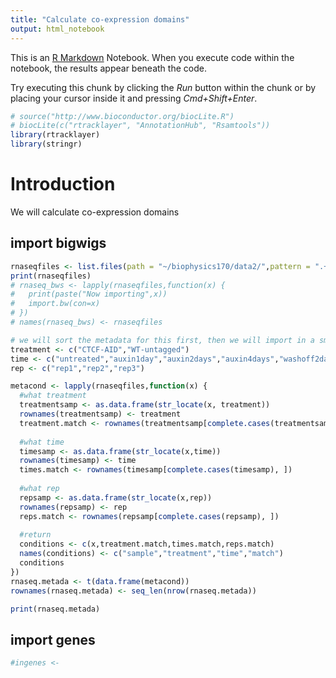 ```yaml
---
title: "Calculate co-expression domains"
output: html_notebook
---
```


This is an [R Markdown](http://rmarkdown.rstudio.com) Notebook. When you execute code within the notebook, the results appear beneath the code. 

Try executing this chunk by clicking the *Run* button within the chunk or by placing your cursor inside it and pressing *Cmd+Shift+Enter*. 

```r
# source("http://www.bioconductor.org/biocLite.R")
# biocLite(c("rtracklayer", "AnnotationHub", "Rsamtools"))
library(rtracklayer)
library(stringr)
```

# Introduction

We will calculate co-expression domains


## import bigwigs

```r
rnaseqfiles <- list.files(path = "~/biophysics170/data2/",pattern = ".+RNA-seq.+.bw$",full.names = TRUE)
print(rnaseqfiles)
# rnaseq_bws <- lapply(rnaseqfiles,function(x) {
#   print(paste("Now importing",x))
#   import.bw(con=x)
# })
# names(rnaseq_bws) <- rnaseqfiles

# we will sort the metadata for this first, then we will import in a smaller scale
treatment <- c("CTCF-AID","WT-untagged")
time <- c("untreated","auxin1day","auxin2days","auxin4days","washoff2days")
rep <- c("rep1","rep2","rep3")

metacond <- lapply(rnaseqfiles,function(x) {
  #what treatment
  treatmentsamp <- as.data.frame(str_locate(x, treatment))
  rownames(treatmentsamp) <- treatment
  treatment.match <- rownames(treatmentsamp[complete.cases(treatmentsamp), ])
  
  #what time
  timesamp <- as.data.frame(str_locate(x,time))
  rownames(timesamp) <- time
  times.match <- rownames(timesamp[complete.cases(timesamp), ])
  
  #what rep
  repsamp <- as.data.frame(str_locate(x,rep))
  rownames(repsamp) <- rep
  reps.match <- rownames(repsamp[complete.cases(repsamp), ])
  
  #return
  conditions <- c(x,treatment.match,times.match,reps.match)
  names(conditions) <- c("sample","treatment","time","match")
  conditions
})
rnaseq.metada <- t(data.frame(metacond))
rownames(rnaseq.metada) <- seq_len(nrow(rnaseq.metada))
```

```r
print(rnaseq.metada)
```

## import genes

```r
#ingenes <- 
```